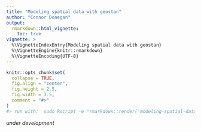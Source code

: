 ```yaml
---
title: "Modeling spatial data with geostan"
author: "Connor Donegan"
output:
  rmarkdown::html_vignette:
    toc: true
vignette: >
  %\VignetteIndexEntry{Modeling spatial data with geostan}
  %\VignetteEngine{knitr::rmarkdown}
  %\VignetteEncoding{UTF-8}
---
```


```r
knitr::opts_chunk$set(
  collapse = TRUE,
  fig.align = "center",
  fig.height = 2.5,
  fig.width = 3.5,
  comment = "#>"
)
#> run with:  sudo Rscript -e "rmarkdown::render('modeling-spatial-data-with-geostan.Rmd')"
```

*under development*